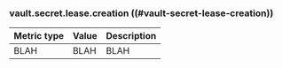 ### vault.secret.lease.creation ((#vault-secret-lease-creation))

Metric type | Value | Description
----------- | ----- | -----------
BLAH     | BLAH    | BLAH